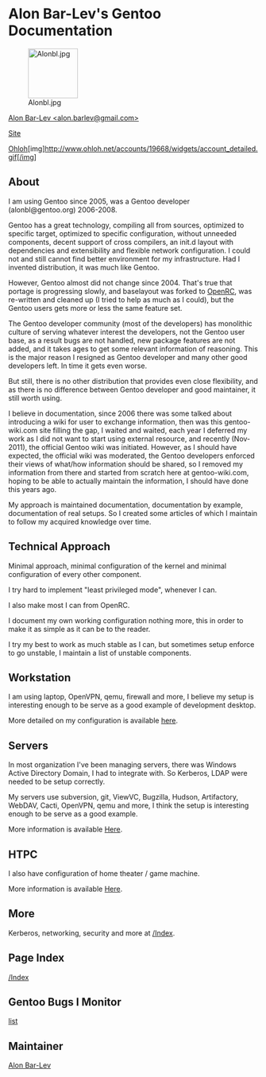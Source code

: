 = Alon Bar-Lev's Gentoo Documentation =

[[File:Alonbl.jpg|100px|left]]

[mailto:alon.barlev@gmail.com Alon Bar-Lev <alon.barlev@gmail.com>]

[http://alon.barlev.googlepages.com Site]

[http://www.ohloh.net/accounts/19668?ref=Detailed Ohloh][img]http://www.ohloh.net/accounts/19668/widgets/account_detailed.gif[/img]




{{Note|Feel free to contact me regarding any of the subjects of my articles!}}
{{Note|I will appreciate that before making none-trivial changes in my articles, discuss the change first}}

== About ==

I am using Gentoo since 2005, was a Gentoo developer (alonbl@gentoo.org) 2006-2008.

Gentoo has a great technology, compiling all from sources, optimized to specific target, optimized to specific configuration, without unneeded components, decent support of cross compilers, an init.d layout with dependencies and extensibility and flexible network configuration. I could not and still cannot find better environment for my infrastructure. Had I invented distribution, it was much like Gentoo.

However, Gentoo almost did not change since 2004. That's true that portage is progressing slowly, and baselayout was forked to [http://roy.marples.name/projects/openrc OpenRC], was re-written and cleaned up (I tried to help as much as I could), but the Gentoo users gets more or less the same feature set.

The Gentoo developer community (most of the developers) has monolithic culture of serving whatever interest the developers, not the Gentoo user base, as a result bugs are not handled, new package features are not added, and it takes ages to get some relevant information of reasoning. This is the major reason I resigned as Gentoo developer and many other good developers left. In time it gets even worse.

But still, there is no other distribution that provides even close flexibility, and as there is no difference between Gentoo developer and good maintainer, it still worth using.

I believe in documentation, since 2006 there was some talked about introducing a wiki for user to exchange information, then was this gentoo-wiki.com site filling the gap, I waited and waited, each year I deferred my work as I did not want to start using external resource, and recently (Nov-2011), the official Gentoo wiki was initiated. However, as I should have expected, the official wiki was moderated, the Gentoo developers enforced their views of what/how information should be shared, so I removed my information from there and started from scratch here at gentoo-wiki.com, hoping to be able to actually maintain the information, I should have done this years ago.

My approach is maintained documentation, documentation by example, documentation of real setups. So I created some articles of which I maintain to follow my acquired knowledge over time.

== Technical Approach ==

Minimal approach, minimal configuration of the kernel and minimal configuration of every other component.

I try hard to implement "least privileged mode", whenever I can.

I also make most I can from OpenRC.

I document my own working configuration nothing more, this in order to make it as simple as it can be to the reader.

I try my best to work as much stable as I can, but sometimes setup enforce to go unstable, I maintain a list of unstable components.

== Workstation ==

I am using laptop, OpenVPN, qemu, firewall and more, I believe my setup is interesting enough to be serve as a good example of development desktop.

More detailed on my configuration is available [[User:Alonbl/Configuration_Workstation|here]].

== Servers ==

In most organization I've been managing servers, there was Windows Active Directory Domain, I had to integrate with. So Kerberos, LDAP were needed to be setup correctly.

My servers use subversion, git, ViewVC, Bugzilla, Hudson, Artifactory, WebDAV, Cacti, OpenVPN, qemu and more, I think the setup is interesting enough to be serve as a good example.

More information is available [[User:Alonbl/Configuration_Server|Here]].

== HTPC ==

I also have configuration of home theater / game machine.

More information is available [[User:Alonbl/Configuration_HTPC_ASRock_Core_100HT|Here]].

== More ==

Kerberos, networking, security and more at [[/Index]].

== Page Index ==

[[/Index]]

== Gentoo Bugs I Monitor ==

[https://bugs.gentoo.org/buglist.cgi?emailreporter2=1;emailtype2=substring;list_id=592793;emailcc2=1;query_format=advanced;bug_status=UNCONFIRMED;bug_status=CONFIRMED;bug_status=IN_PROGRESS;email2=alon.barlev%40gmail.com;emailassigned_to2=1;emaillongdesc2=1 list]

== Maintainer ==

[[User:Alonbl|Alon Bar-Lev]]

{{AuthorList|{{Author|Alon Bar-Lev|2011-11-17|type=original}}}}